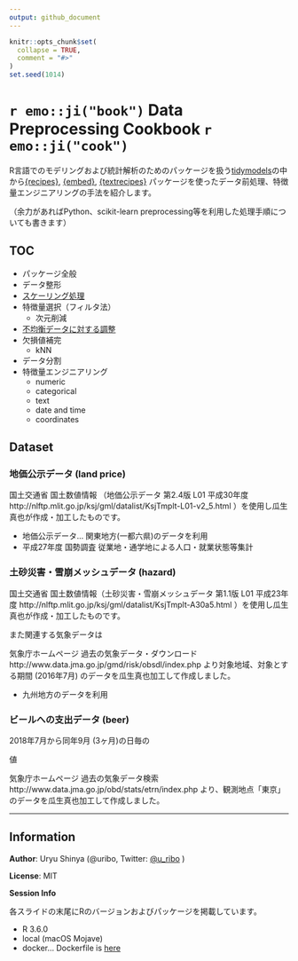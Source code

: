 ```yaml
---
output: github_document
---
```


<!-- README.md is generated from README.Rmd. Please edit that file -->

```r
knitr::opts_chunk$set(
  collapse = TRUE,
  comment = "#>"
)
set.seed(1014)
```

`r emo::ji("book")` Data Preprocessing Cookbook `r emo::ji("cook")`
===================================================================

<!-- badges: start -->
<!-- badges: end -->

R言語でのモデリングおよび統計解析のためのパッケージを扱う[tidymodels](https://github.com/tidymodels/tidymodels)の中から[{recipes}](https://github.com/tidymodels/recipes), [{embed}](https://github.com/tidymodels/embed), [{textrecipes}](https://github.com/tidymodels/textrecipes) パッケージを使ったデータ前処理、特徴量エンジニアリングの手法を紹介します。

（余力があればPython、scikit-learn preprocessing等を利用した処理手順についても書きます）

## TOC

- パッケージ全般
- データ整形
- [スケーリング処理](slides/scaling.Rmd)
- 特徴量選択（フィルタ法）
    - 次元削減
- [不均衡データに対する調整](slides/class-imbalance.Rmd)
- 欠損値補完
    - kNN
- データ分割
- 特徴量エンジニアリング
    - numeric
    - categorical
    - text
    - date and time
    - coordinates

## Dataset

### 地価公示データ (land price)

国土交通省 国土数値情報 （地価公示データ 第2.4版 L01 平成30年度 http://nlftp.mlit.go.jp/ksj/gml/datalist/KsjTmplt-L01-v2_5.html ）を使用し瓜生真也が作成・加工したものです。

- 地価公示データ... 関東地方(一都六県)のデータを利用
- 平成27年度 国勢調査 従業地・通学地による人口・就業状態等集計

### 土砂災害・雪崩メッシュデータ (hazard)

国土交通省 国土数値情報（土砂災害・雪崩メッシュデータ 第1.1版 L01 平成23年度 http://nlftp.mlit.go.jp/ksj/gml/datalist/KsjTmplt-A30a5.html ）を使用し瓜生真也が作成・加工したものです。

また関連する気象データは

気象庁ホームページ 過去の気象データ・ダウンロード http://www.data.jma.go.jp/gmd/risk/obsdl/index.php より対象地域、対象とする期間 (2016年7月) のデータを瓜生真也加工して作成しました。
 
- 九州地方のデータを利用

### ビールへの支出データ (beer)

2018年7月から同年9月 (3ヶ月)の日毎の

値

気象庁ホームページ 過去の気象データ検索 http://www.data.jma.go.jp/obd/stats/etrn/index.php より、観測地点「東京」のデータを瓜生真也加工して作成しました。

-----

## Information

**Author**: Uryu Shinya (\@uribo, Twitter: [\@u_ribo](http://twitter.com/u_ribo) )

**License**: MIT

**Session Info**

各スライドの末尾にRのバージョンおよびパッケージを掲載しています。

- R 3.6.0
- local (macOS Mojave)
- docker... Dockerfile is [here](https://github.com/uribo/dpp-cookbook/blob/master/Dockerfile)
